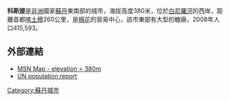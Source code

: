 {{Infobox settlement
<!--See the Table at Infobox Settlement for all fields and descriptions of usage-->
<!-- Basic info  ---------------->
|official_name          =  科斯提
|other_name             =
|native_name            =  <!-- for cities whose native name is not in English -->
|nickname               = 
|settlement_type        = <!--For Town or Village (Leave blank for the default City)-->
|motto                  =
<!-- images and maps  ----------->
|image_skyline          = Kosti residential.jpg
|imagesize              = 300px
|image_caption          = 
|image_flag             = 
|flag_size              =
|image_seal             = 
|seal_size              =
|image_shield           = 
|shield_size            =
|image_blank_emblem     =
|blank_emblem
|blank_emblem_size      =
|image_map              = 
|mapsize                = 
|map_caption            = 
|image_map1             = 
|mapsize1               = 
|map_caption1           = 
|image_dot_map          =
|dot_mapsize            =
|dot_map_caption        =
|dot_x =  |dot_y =
|pushpin_map            = Sudan<!-- the name of a location map as per http://en.wikipedia.org/wiki/Template:Location_map -->
|pushpin_label_position =top
|pushpin_map_caption    =
<!-- Location ------------------>
|coordinates_region     = SD
|subdivision_type       = 國家
|subdivision_name       = {{flag|Sudan}}
|subdivision_type1      = 
|subdivision_name1      = 
|subdivision_type2      = 
|subdivision_name2      = 
|subdivision_type3      = 
|subdivision_name3      = 
|subdivision_type4      = 
|subdivision_name4      =
<!-- Politics ----------------->
|government_footnotes   =
|government_type        =
|leader_title           =
|leader_name            =
|leader_title1          =  <!-- for places with, say, both a mayor and a city manager -->
|leader_name1           =
|leader_title2          =
|leader_name2           =
|leader_title3          =
|leader_name3           =
|leader_title4          =
|leader_name4           =
|established_title      =  <!-- Settled -->
|established_date       = 
|established_title2     =  <!-- Incorporated (town) -->
|established_date2      = 
|established_title3     =  <!-- Incorporated (city) -->
|established_date3      =
<!-- Area    --------------------->
|area_magnitude         = 
|unit_pref                =Imperial <!--Enter: Imperial, if Imperial (metric) is desired-->
|area_footnotes           =
|area_total_km2           = <!-- ALL fields dealing with a measurements are subject to automatic unit conversion-->
|area_land_km2            = <!--See table @ Template:Infobox Settlement for details on automatic unit conversion-->
|area_water_km2           =
|area_total_sq_mi         =
|area_land_sq_mi          =
|area_water_sq_mi         =
|area_water_percent       =
|area_urban_km2           =
|area_urban_sq_mi         =
|area_metro_km2           =
|area_metro_sq_mi         =
|area_blank1_title        =
|area_blank1_km2          =
|area_blank1_sq_mi        =
<!-- Population   ----------------------->
|population_as_of               =1993
|population_footnotes           =
|population_note                =
|population_total               =173,699
|population_density_km2         =
|population_density_sq_mi       =
|population_metro               =
|population_density_metro_km2   =
|population_density_metro_sq_mi =
|population_urban               =
|population_density_urban_km2   =
|population_density_urban_sq_mi =
|population_blank1_title        =Ethnicities
|population_blank1              =
|population_blank2_title        =Religions
|population_blank2              =
|population_density_blank1_km2 =   
|population_density_blank1_sq_mi =
<!-- General information  --------------->
|timezone               = 
|utc_offset             = 
|timezone_DST           = 
|utc_offset_DST         = 
|latd=13|latm=10|lats= |latNS=N
|longd=32 |longm=40 |longs= |longEW=E
|elevation_footnotes    =  <!--for references: use <ref> </ref> tags-->
|elevation_m            = 380
|elevation_ft           =
<!-- Area/postal codes & others -------->
|postal_code_type       =  <!-- enter ZIP code, Postcode, Post code, Postal code... -->
|postal_code            =
|area_code              =
|blank_name             =
|blank_info             =
|blank1_name            =
|blank1_info            =
|website                = 
|footnotes              = 
}} 

'''科斯提'''是[[非洲|非洲]]國家[[蘇丹|蘇丹]]東南部的城市，海拔高度380米，位於[[白尼羅河|白尼羅河]]的西岸，距離首都[[喀土穆|喀土穆]]260公里，是[[棉花|棉花]]的貿易中心，該市東部有大型的糖廠，2008年人口415,593。

==外部連結==
* [http://maps.msn.com/%28qpzply55fdxsiy45ntycusyb%29/map.aspx?lats1=13.166667&lons1=32.666667&alts1=14&regn1=2 MSN Map - elevation = 380m]{{Dead link|date=2019年12月 |bot=InternetArchiveBot |fix-attempted=yes }}
* [http://unstats.un.org/unsd/demographic/products/dyb/DYB2000/Table08.pdf UN population report]



{{coord|13|10|00|N| 32|40|00|E|region:SD_type:city|display=title}}

[[Category:蘇丹城市|Category:蘇丹城市]]